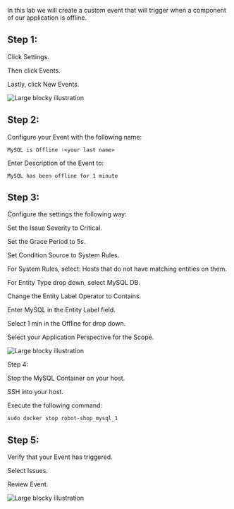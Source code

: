 
In this lab we will create a custom event that will trigger when a component of our application is offline. 

## Step 1: 

Click Settings. 

Then click Events. 

Lastly, click New Events. 

![Large blocky illustration](images/lab9.1.png)

## Step 2:

Configure your Event with the following name: 

```
MySQL is Offline -<your last name> 
```

Enter Description of the Event to:  

```
MySQL has been offline for 1 minute  
```

## Step 3: 
Configure the settings the following way: 

Set the Issue Severity to Critical. 

Set the Grace Period to 5s. 

Set Condition Source to System Rules. 

For System Rules, select: Hosts that do not have matching entities on them. 

For Entity Type drop down, select MySQL DB. 

Change the Entity Label Operator to Contains. 

Enter MySQL in the Entity Label field. 

Select 1 min in the Offline for drop down. 

Select your Application Perspective for the Scope. 

![Large blocky illustration](images/9.2.png)

Step 4: 

Stop the MySQL Container on your host. 

SSH into your host. 

Execute the following command: 

```
sudo docker stop robot-shop_mysql_1 
```

## Step 5: 

Verify that your Event has triggered. 

Select Issues. 

Review Event. 

![Large blocky illustration](images/lab9.3.png)

